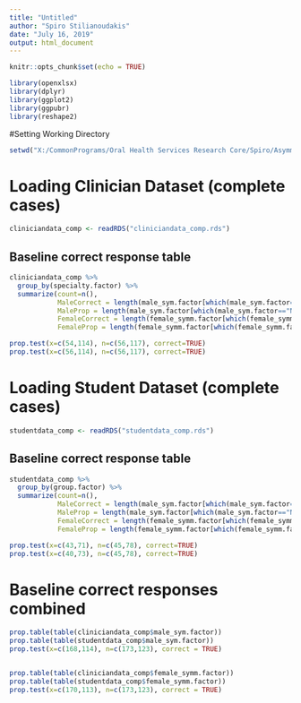 ```yaml
---
title: "Untitled"
author: "Spiro Stilianoudakis"
date: "July 16, 2019"
output: html_document
---
```


```r
knitr::opts_chunk$set(echo = TRUE)
```

```r
library(openxlsx)
library(dplyr)
library(ggplot2)
library(ggpubr)
library(reshape2)
```

#Setting Working Directory

```r
setwd("X:/CommonPrograms/Oral Health Services Research Core/Spiro/Asymmetry")
```

# Loading Clinician Dataset (complete cases)

```r
cliniciandata_comp <- readRDS("cliniciandata_comp.rds")

```

## Baseline correct response table

```r
cliniciandata_comp %>%
  group_by(specialty.factor) %>%
  summarize(count=n(),
            MaleCorrect = length(male_sym.factor[which(male_sym.factor=="No")]),
            MaleProp = length(male_sym.factor[which(male_sym.factor=="No")])/length(male_sym.factor),
            FemaleCorrect = length(female_symm.factor[which(female_symm.factor=="No")]),
            FemaleProp = length(female_symm.factor[which(female_symm.factor=="No")])/length(female_symm.factor))

prop.test(x=c(54,114), n=c(56,117), correct=TRUE) 
prop.test(x=c(56,114), n=c(56,117), correct=TRUE) 

```

# Loading Student Dataset (complete cases)

```r
studentdata_comp <- readRDS("studentdata_comp.rds")

```

## Baseline correct response table

```r
studentdata_comp %>%
  group_by(group.factor) %>%
  summarize(count=n(),
            MaleCorrect = length(male_sym.factor[which(male_sym.factor=="No")]),
            MaleProp = length(male_sym.factor[which(male_sym.factor=="No")])/length(male_sym.factor),
            FemaleCorrect = length(female_symm.factor[which(female_symm.factor=="No")]),
            FemaleProp = length(female_symm.factor[which(female_symm.factor=="No")])/length(female_symm.factor))

prop.test(x=c(43,71), n=c(45,78), correct=TRUE) 
prop.test(x=c(40,73), n=c(45,78), correct=TRUE) 

```

# Baseline correct responses combined

```r
prop.table(table(cliniciandata_comp$male_sym.factor))
prop.table(table(studentdata_comp$male_sym.factor))
prop.test(x=c(168,114), n=c(173,123), correct = TRUE)


prop.table(table(cliniciandata_comp$female_symm.factor))
prop.table(table(studentdata_comp$female_symm.factor))
prop.test(x=c(170,113), n=c(173,123), correct = TRUE)
```

